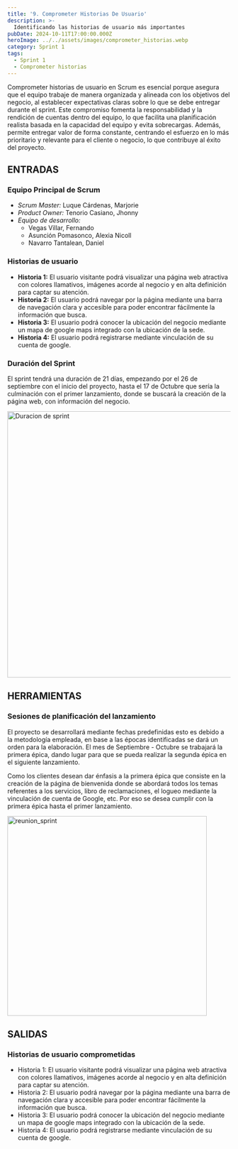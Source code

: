 ```yaml
---
title: '9. Comprometer Historias De Usuario'
description: >-
  Identificando las historias de usuario más importantes
pubDate: 2024-10-11T17:00:00.000Z
heroImage: ../../assets/images/comprometer_historias.webp
category: Sprint 1
tags:
  - Sprint 1
  - Comprometer historias
---
```


Comprometer historias de usuario en Scrum es esencial porque asegura que el equipo trabaje de manera organizada y alineada con los objetivos del negocio, al establecer expectativas claras sobre lo que se debe entregar durante el sprint. Este compromiso fomenta la responsabilidad y la rendición de cuentas dentro del equipo, lo que facilita una planificación realista basada en la capacidad del equipo y evita sobrecargas. Además, permite entregar valor de forma constante, centrando el esfuerzo en lo más prioritario y relevante para el cliente o negocio, lo que contribuye al éxito del proyecto.

## ENTRADAS

### Equipo Principal de Scrum

- _Scrum Master:_ Luque Cárdenas, Marjorie
- _Product Owner:_ Tenorio Casiano, Jhonny
- _Equipo de desarrollo:_
  <ul style={{ listStyleType: 'circle', paddingLeft: '20px' }}>
  	<li>Vegas Villar, Fernando</li>
  	<li>Asunción Pomasonco, Alexia Nicoll</li>
  	<li>Navarro Tantalean, Daniel</li>
  </ul>

### Historias de usuario

- **Historia 1:** El usuario visitante podrá visualizar una página web atractiva con colores llamativos, imágenes acorde al negocio y en alta definición para captar su atención.
- **Historia 2:** El usuario podrá navegar por la página mediante una barra de navegación clara y accesible para poder encontrar fácilmente la información que busca.
- **Historia 3:** El usuario podrá conocer la ubicación del negocio mediante un mapa de google maps integrado con la ubicación de la sede.
- **Historia 4:** El usuario podrá registrarse mediante vinculación de su cuenta de google.

### Duración del Sprint

El sprint tendrá una duración de 21 días, empezando por el 26 de septiembre con el inicio del proyecto, hasta el 17 de Octubre que sería la culminación con el primer lanzamiento,
donde se buscará la creación de la página web, con información del negocio.

<div style={{ display: 'flex', justifyContent: 'center' }}>
	<img src='/images/sprint_duration.PNG' alt='Duracion de sprint' width='600' />
</div>

## HERRAMIENTAS

### Sesiones de planificación del lanzamiento

El proyecto se desarrollará mediante fechas predefinidas esto es debido a la metodología empleada, en base a las épocas
identificadas se dará un orden para la elaboración.
El mes de Septiembre - Octubre se trabajará la primera épica, dando lugar para que se pueda realizar la segunda épica en
el siguiente lanzamiento.

Como los clientes desean dar énfasis a la primera épica que consiste en la creación de la página de bienvenida donde se
abordará todos los temas referentes a los servicios, libro de reclamaciones, el logueo mediante la vinculación de cuenta de Google, etc. Por eso se desea cumplir con la
primera épica hasta el primer lanzamiento.

<div style={{ display: 'flex', justifyContent: 'center' }}>
	<img src='/images/reunion_sprint.PNG' alt='reunion_sprint' width='450' />
</div>

## SALIDAS

### Historias de usuario comprometidas

- Historia 1: El usuario visitante podrá visualizar una página web atractiva con colores llamativos, imágenes acorde al negocio y en alta definición para captar su atención.
- Historia 2: El usuario podrá navegar por la página mediante una barra de navegación clara y accesible para poder encontrar fácilmente la información que busca.
- Historia 3: El usuario podrá conocer la ubicación del negocio mediante un mapa de google maps integrado con la ubicación de la sede.
- Historia 4: El usuario podrá registrarse mediante vinculación de su cuenta de google.
